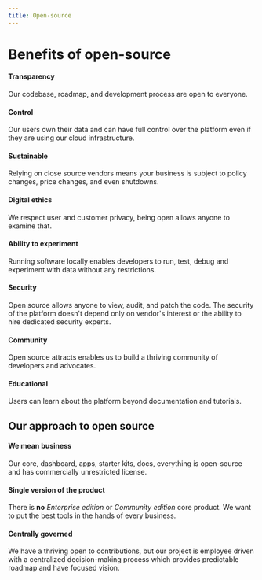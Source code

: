 ```yaml
---
title: Open-source
---
```


# Benefits of open-source

#### Transparency

Our codebase, roadmap, and development process are open to everyone.

#### Control

Our users own their data and can have full control over the platform even if they are using our cloud infrastructure.

#### Sustainable

Relying on close source vendors means your business is subject to policy changes, price changes, and even shutdowns.

#### Digital ethics

We respect user and customer privacy, being open allows anyone to examine that.

#### Ability to experiment

Running software locally enables developers to run, test, debug and experiment with data without any restrictions.

#### Security

Open source allows anyone to view, audit, and patch the code.
The security of the platform doesn't depend only on vendor's interest or the ability to hire dedicated security experts.

#### Community

Open source attracts enables us to build a thriving community of developers and advocates.

#### Educational

Users can learn about the platform beyond documentation and tutorials.

## Our approach to open source

#### We mean business

Our core, dashboard, apps, starter kits, docs, everything is open-source and has commercially unrestricted license.

#### Single version of the product

There is **no** _Enterprise edition_ or _Community edition_ core product.
We want to put the best tools in the hands of every business.

#### Centrally governed

We have a thriving open to contributions, but our project is employee driven with a centralized decision-making process
which provides predictable roadmap and have focused vision.
